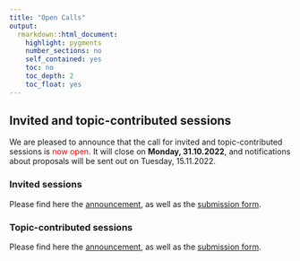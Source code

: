 ```yaml
---
title: "Open Calls"
output: 
  rmarkdown::html_document:
    highlight: pygments
    number_sections: no
    self_contained: yes
    toc: no
    toc_depth: 2
    toc_float: yes
---
```


## Invited and topic-contributed sessions
We are pleased to announce that the call for invited and topic-contributed sessions is <font color="red">now open</font>. It will close on <b>Monday, 31.10.2022</b>, and notifications about proposals will be sent out on Tuesday, 15.11.2022.

### Invited sessions
Please find here the [announcement](data/CEN 2023 Call_for_Invited_Sessions - final.pdf), as well as the [submission form](https://docs.google.com/forms/d/e/1FAIpQLSdAe6waB7jhBZ0RAF-oR2t5LPBAthzZZvKR7lPmeLxmSC11jQ/viewform?hl=en).

### Topic-contributed sessions
Please find here the [announcement](data/CEN 2023 Call_for_TopicContributed_Sessions final.pdf), as well as the [submission form](https://docs.google.com/forms/d/e/1FAIpQLSdLTZowl8yN7BxMXfvlAGagy8I5ffbUWoxoASXqpzIJgxEEew/viewform?hl=en).

